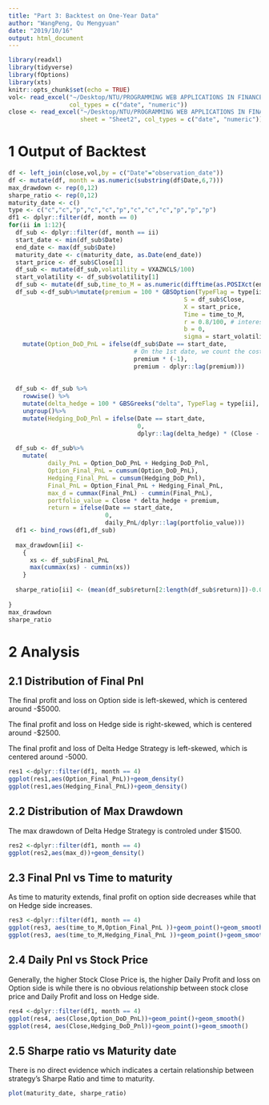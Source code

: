 ```yaml
---
title: "Part 3: Backtest on One-Year Data"
author: "WangPeng, Qu Mengyuan"
date: "2019/10/16"
output: html_document
---
```


```r
library(readxl)
library(tidyverse)
library(fOptions)
library(xts)
knitr::opts_chunk$set(echo = TRUE)
vol<- read_excel("~/Desktop/NTU/PROGRAMMING WEB APPLICATIONS IN FINANCE/FE8828-Qu Mengyuan/group project/VXAZNCLS.xlsx", 
                 col_types = c("date", "numeric"))
close <- read_excel("~/Desktop/NTU/PROGRAMMING WEB APPLICATIONS IN FINANCE/FE8828-Qu Mengyuan/group project/VXAZNCLS.xlsx", 
                    sheet = "Sheet2", col_types = c("date", "numeric"))
```

# 1 Output of Backtest 
```r
df <- left_join(close,vol,by = c("Date"="observation_date"))
df <- mutate(df, month = as.numeric(substring(df$Date,6,7)))
max_drawdown <- rep(0,12)
sharpe_ratio <- rep(0,12)
maturity_date <- c()
type <- c("c","c","p","c","c","p","c","c","c","p","p","p")
df1 <- dplyr::filter(df, month == 0)
for(ii in 1:12){
  df_sub <- dplyr::filter(df, month == ii)
  start_date <- min(df_sub$Date)
  end_date <- max(df_sub$Date)
  maturity_date <- c(maturity_date, as.Date(end_date))
  start_price <- df_sub$Close[1]
  df_sub <- mutate(df_sub,volatility = VXAZNCLS/100)
  start_volatility <- df_sub$volatility[1]
  df_sub <- mutate(df_sub,time_to_M = as.numeric(difftime(as.POSIXct(end_date), as.POSIXct(df_sub$Date, tz="UTC"), units="days")/365))
  df_sub <-df_sub%>%mutate(premium = 100 * GBSOption(TypeFlag = type[ii],
                                                 S = df_sub$Close,
                                                 X = start_price,
                                                 Time = time_to_M,
                                                 r = 0.8/100, # interest rate
                                                 b = 0,
                                                 sigma = start_volatility)@price)%>%
    mutate(Option_DoD_PnL = ifelse(df_sub$Date == start_date,
                                   # On the 1st date, we count the cost of buying the option
                                   premium * (-1),
                                   premium - dplyr::lag(premium))) 
  
  
  df_sub <- df_sub %>%
    rowwise() %>%
    mutate(delta_hedge = 100 * GBSGreeks("delta", TypeFlag = type[ii], S=Close, X = start_price , Time = time_to_M, r = 0.8/100, b = 0, sigma = start_volatility )  * (-1)) %>%
    ungroup()%>%
    mutate(Hedging_DoD_Pnl = ifelse(Date == start_date,
                                    0,
                                    dplyr::lag(delta_hedge) * (Close - dplyr::lag(Close))))
  
  df_sub <- df_sub%>%
    mutate(
           daily_PnL = Option_DoD_PnL + Hedging_DoD_Pnl,
           Option_Final_PnL = cumsum(Option_DoD_PnL),
           Hedging_Final_PnL = cumsum(Hedging_DoD_Pnl),
           Final_PnL = Option_Final_PnL + Hedging_Final_PnL,
           max_d = cummax(Final_PnL) - cummin(Final_PnL),
           portfolio_value = Close * delta_hedge + premium,
           return = ifelse(Date == start_date,
                           0,
                           daily_PnL/dplyr::lag(portfolio_value)))
  df1 <- bind_rows(df1,df_sub)
  
  max_drawdown[ii] <- 
    {
      xs <- df_sub$Final_PnL
      max(cummax(xs) - cummin(xs))
    }
  
  sharpe_ratio[ii] <- (mean(df_sub$return[2:length(df_sub$return)])-0.008/250)/stdev(df_sub$return[2:length(df_sub$return)])
  
}
max_drawdown
sharpe_ratio
```

# 2 Analysis
## 2.1 Distribution of Final Pnl
The final profit and loss on Option side is left-skewed, which is centered around -$5000.

The final profit and loss on Hedge side is right-skewed, which is centered around -$2500.

The final profit and loss of Delta Hedge Strategy is left-skewed, which is centered around -5000.
```r
res1 <-dplyr::filter(df1, month == 4)
ggplot(res1,aes(Option_Final_PnL))+geom_density()
ggplot(res1,aes(Hedging_Final_PnL))+geom_density()
```

## 2.2 Distribution of Max Drawdown
The max drawdown of Delta Hedge Strategy is controled under $1500.
```r
res2 <-dplyr::filter(df1, month == 4) 
ggplot(res2,aes(max_d))+geom_density()
```

## 2.3 Final Pnl vs Time to maturity
As time to maturity extends, final profit on option side decreases while that on Hedge side increases.
```r
res3 <-dplyr::filter(df1, month == 4) 
ggplot(res3, aes(time_to_M,Option_Final_PnL ))+geom_point()+geom_smooth()
ggplot(res3, aes(time_to_M,Hedging_Final_PnL ))+geom_point()+geom_smooth()
```

## 2.4 Daily Pnl vs Stock Price
Generally, the higher Stock Close Price is, the higher Daily Profit and loss on Option side is while there is no obvious relationship between stock close price and Daily Profit and loss on Hedge side.
```r
res4 <-dplyr::filter(df1, month == 4)
ggplot(res4, aes(Close,Option_DoD_PnL))+geom_point()+geom_smooth()
ggplot(res4, aes(Close,Hedging_DoD_Pnl))+geom_point()+geom_smooth()
```

## 2.5 Sharpe ratio vs Maturity date
There is no direct evidence which indicates a certain relationship between strategy's Sharpe Ratio and time to maturity.
```r
plot(maturity_date, sharpe_ratio)
```








